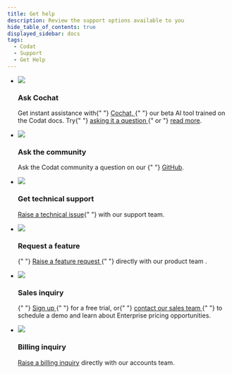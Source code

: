 ```yaml
---
title: Get help
description: Review the support options available to you
hide_table_of_contents: true
displayed_sidebar: docs
tags:
  - Codat
  - Support
  - Get Help
---
```


<head>
  <title>Codat_docs | Get help</title>
  <meta
    name="description"
    content="Codat makes accessing consented business data from your customers' banking, accounting, and commerce platforms easy. Build once to our API to aggregate data, underwrite credit risk, and automate accounting for your SMB customers."
  />
  <link rel="canonical" href="/" />
  <link rel="alternate" href="/" hreflang="x-default" />
  <link rel="alternate" href="/" hreflang="en" />
  <meta property="og:url" content="https://docs.codat.io/docs" />
</head>

<div className="container">
  <ul className="card-container">
    <li className="card dark hypercard">
      <div className="header">
        <img src="/img/cochat/logo-openai-mini.png" className="mini-icon" />
        <h3>Ask Cochat</h3>
      </div>
      <p>
        Get instant assistance with{" "}
        <a href="https://cochat.codat.io" target="_blank">
          Cochat,
        </a>{" "}
        our beta AI tool trained on the Codat docs. Try{" "}
        <a href="https://cochat.codat.io" target="_blank">
          asking it a question
        </a>
        {" or "}
        <a href="/cochat">read more</a>.
      </p>
    </li>
    <li className="card animation-pulse">
      <div className="header">
        <img src="/img/wp-icons/accounting-2.png" className="mini-icon" />
        <h3>Ask the community</h3>
      </div>
      <p>
        Ask the Codat community a question on our {" "}
        <a href="https://github.com/orgs/codatio/discussions/new?category=q-a">GitHub</a>.
      </p>
    </li>
    <li className="card animation-pulse">
      <div className="header">
        <img src="/img/wp-icons/accounting-2.png" className="mini-icon" />
        <h3>Get technical support</h3>
      </div>
      <p>
        <a href="https://codat.zendesk.com/hc/en-gb/requests/new">Raise a technical issue</a>{" "} with our support team.
      </p>
    </li>
    <li className="card">
      <div className="header">
        <img src="/img/wp-icons/Stack.png" className="mini-icon" />
        <h3>Request a feature</h3>
      </div>
      <p>
         {" "}
        <a
          href="https://docs.google.com/forms/d/e/1FAIpQLSfngaDxM3kPQXT_GtIt9MOR55KYRPydjSnHlvYgtSskIM5oDg/viewform"
          target="_blank"
        >
          Raise a feature request
        </a>{" "} directly with our product team
        .
      </p>
    </li>
    <li className="card">
      <div className="header">
        <img src="/img/wp-icons/Coins.png" className="mini-icon" />
        <h3>Sales inquiry</h3>
      </div>
      <p>
        {" "}
        <a href="https://signup.codat.io/" target="_blank">
          Sign up
        </a>{" "}
        for a free trial, or{" "}
        <a href="https://www.codat.io/plans/#get-in-touch" target="_blank">
          contact our sales team
        </a>{" "}
        to schedule a demo and learn about Enterprise pricing opportunities.
      </p>
    </li>
    <li className="card">
      <div className="header">
        <img src="/img/wp-icons/CreditCard.png" className="mini-icon" />
        <h3>Billing inquiry</h3>
      </div>
      <p>
        <a href="mailto:AR@codat.io">Raise a billing inquiry</a> 
        directly with our accounts team.
      </p>
    </li>
  </ul>
</div>
